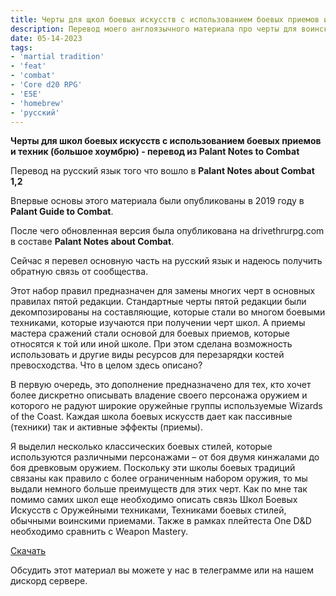 ```yaml
---
title: Черты для щкол боевых искусств с использованием боевых приемов и техник
description: Перевод моего англоязычного материала про черты для воинских классов, которые эмулируют изучение определенных способов сражаться - с типичным оружием и приемами.
date: 05-14-2023
tags:
- 'martial tradition'
- 'feat'
- 'combat'
- 'Core d20 RPG'
- 'E5E'
- 'homebrew'
- 'русский'
---
```

**Черты для школ боевых искусств с использованием боевых приемов и техник (большое хоумбрю) - перевод из Palant Notes to Combat**

Перевод на русский язык того что вошло в **Palant Notes about Combat 1,2**

Впервые основы этого материала были опубликованы в 2019 году в **Palant Guide to Combat**.

После чего обновленная версия была опубликована на drivethrurpg.com в составе **Palant Notes about Combat**.

Сейчас я перевел основную часть на русский язык и надеюсь получить обратную связь от сообщества.

Этот набор правил предназначен для замены многих черт в основных правилах пятой редакции. Стандартные черты пятой редакции были декомпозированы на составляющие, которые стали во многом боевыми техниками, которые изучаются при получении черт школ. А приемы мастера сражений стали основой для боевых приемов, которые относятся к той или иной школе. При этом сделана возможность использовать и другие виды ресурсов для перезарядки костей превосходства.
Что в целом здесь описано?

В первую очередь, это дополнение предназначено для тех, кто хочет более дискретно описывать владение своего персонажа оружием и которого не радуют широкие оружейные группы используемые Wizards of the Coast.
Каждая школа боевых искусств дает как пассивные (техники) так и активные эффекты (приемы).

Я выделил несколько классических боевых стилей, которые используются различными персонажами – от боя двумя кинжалами до боя древковым оружием. Поскольку эти школы боевых традиций связаны как правило с более ограниченным набором оружия, то мы выдали немного больше преимуществ для этих черт.
Как по мне так помимо самих школ еще необходимо описать связь Школ Боевых Искусств с Оружейными техниками, Техниками боевых стилей, обычными воинскими приемами.
Также в рамках плейтеста One D&D необходимо сравнить с Weapon Mastery. 

[Скачать](~assets/files/E5E_MARTIAL_TRADITIONS_SCHOOLS_TECHNIQUES_MANEUVERS_RUS_REV03_05052023.pdf)

Обсудить этот материал вы можете у нас в телеграмме или на нашем дискорд сервере.
